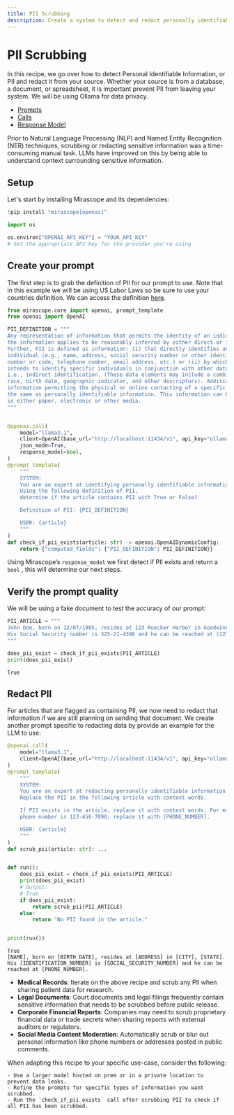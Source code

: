 ```yaml
---
title: PII Scrubbing
description: Create a system to detect and redact personally identifiable information (PII) from text documents using a locally-hosted LLM for enhanced privacy.
---
```


# PII Scrubbing

In this recipe, we go over how to detect Personal Identifiable Information, or PII and redact it from your source. Whether your source is from a database, a document, or spreadsheet, it is important prevent PII from leaving your system. We will be using Ollama for data privacy.

<Info title="Mirascope Concepts Used" collapsible={true} defaultCollapsed={true}>
<ul>
<li><a href="/docs/mirascope/learn/prompts/">Prompts</a></li>
<li><a href="/docs/mirascope/learn/calls/">Calls</a></li>
<li><a href="/docs/mirascope/learn/response_models/">Response Model</a></li>
</ul>
</Info>

<Note title="Background">
<p>
Prior to Natural Language Processing (NLP) and Named Entity Recognition (NER) techniques, scrubbing or redacting sensitive information was a time-consuming manual task. LLMs have improved on this by being able to understand context surrounding sensitive information.
</p>
</Note>

## Setup

Let's start by installing Mirascope and its dependencies:


```python
!pip install "mirascope[openai]"
```


```python
import os

os.environ["OPENAI_API_KEY"] = "YOUR_API_KEY"
# Set the appropriate API key for the provider you're using
```

## Create your prompt

The first step is to grab the definition of PII for our prompt to use. Note that in this example we will be using US Labor Laws so be sure to use your countries definition. We can access the definition [here](https://www.dol.gov/general/ppii).


```python
from mirascope.core import openai, prompt_template
from openai import OpenAI

PII_DEFINITION = """
Any representation of information that permits the identity of an individual to whom 
the information applies to be reasonably inferred by either direct or indirect means. 
Further, PII is defined as information: (i) that directly identifies an 
individual (e.g., name, address, social security number or other identifying 
number or code, telephone number, email address, etc.) or (ii) by which an agency 
intends to identify specific individuals in conjunction with other data elements, 
i.e., indirect identification. (These data elements may include a combination of gender, 
race, birth date, geographic indicator, and other descriptors). Additionally, 
information permitting the physical or online contacting of a specific individual is 
the same as personally identifiable information. This information can be maintained 
in either paper, electronic or other media.
"""


@openai.call(
    model="llama3.1",
    client=OpenAI(base_url="http://localhost:11434/v1", api_key="ollama"),
    json_mode=True,
    response_model=bool,
)
@prompt_template(
    """
    SYSTEM:
    You are an expert at identifying personally identifiable information (PII).
    Using the following definition of PII, 
    determine if the article contains PII with True or False?

    Definition of PII: {PII_DEFINITION}

    USER: {article}
    """
)
def check_if_pii_exists(article: str) -> openai.OpenAIDynamicConfig:
    return {"computed_fields": {"PII_DEFINITION": PII_DEFINITION}}
```


Using Mirascope’s `response_model` we first detect if PII exists and return a `bool` , this will determine our next steps.

## Verify the prompt quality

We will be using a fake document to test the accuracy of our prompt:



```python
PII_ARTICLE = """
John Doe, born on 12/07/1985, resides at 123 Ruecker Harbor in Goodwinshire, WI. 
His Social Security number is 325-21-4386 and he can be reached at (123) 456-7890. 
"""

does_pii_exist = check_if_pii_exists(PII_ARTICLE)
print(does_pii_exist)
```

    True



## Redact PII

For articles that are flagged as containing PII, we now need to redact that information if we are still planning on sending that document. We create another prompt specific to redacting data by provide an example for the LLM to use:



```python
@openai.call(
    model="llama3.1",
    client=OpenAI(base_url="http://localhost:11434/v1", api_key="ollama"),
)
@prompt_template(
    """
    SYSTEM:
    You are an expert at redacting personally identifiable information (PII).
    Replace the PII in the following article with context words.

    If PII exists in the article, replace it with context words. For example, if the
    phone number is 123-456-7890, replace it with [PHONE_NUMBER].

    USER: {article}
    """
)
def scrub_pii(article: str): ...


def run():
    does_pii_exist = check_if_pii_exists(PII_ARTICLE)
    print(does_pii_exist)
    # Output:
    # True
    if does_pii_exist:
        return scrub_pii(PII_ARTICLE)
    else:
        return "No PII found in the article."


print(run())
```

    True
    [NAME], born on [BIRTH_DATE], resides at [ADDRESS] in [CITY], [STATE]. His [IDENTIFICATION_NUMBER] is [SOCIAL_SECURITY_NUMBER] and he can be reached at [PHONE_NUMBER].


<Info title="Additional Real-World Applications">
<ul>
<li><b>Medical Records</b>: Iterate on the above recipe and scrub any PII when sharing patient data for research.</li>
<li><b>Legal Documents</b>: Court documents and legal filings frequently contain sensitive information that needs to be scrubbed before public release.</li>
<li><b>Corporate Financial Reports</b>: Companies may need to scrub proprietary financial data or trade secrets when sharing reports with external auditors or regulators.</li>
<li><b>Social Media Content Moderation</b>: Automatically scrub or blur out personal information like phone numbers or addresses posted in public comments.</li>
</ul>
</Info>

When adapting this recipe to your specific use-case, consider the following:

    - Use a larger model hosted on prem or in a private location to prevent data leaks.
    - Refine the prompts for specific types of information you want scrubbed.
    - Run the `check_if_pii_exists` call after scrubbing PII to check if all PII has been scrubbed.


